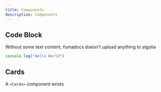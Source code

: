 ```yaml
---
title: Components
description: Components
---
```



## Code Block

Without some text content, fumadocs doesn't upload anything to algolia

```js
console.log("Hello World")
```

## Cards

A `<Cards>` component exists

<Cards>
	<Card title="Learn more about Next.js" href="https://nextjs.org/docs" description="" />
	<Card title="Learn more about Fumadocs" href="https://fumadocs.vercel.app" description="" />
</Cards>
